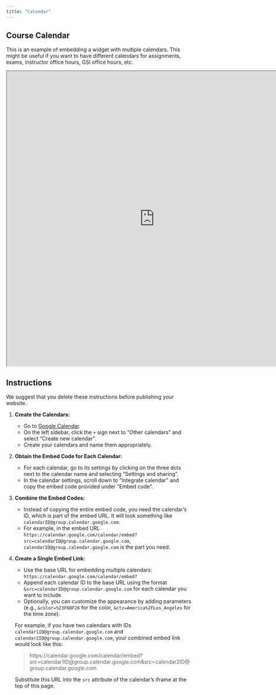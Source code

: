 ```yaml
---
title: "Calendar"
---
```


## Course Calendar

This is an example of embedding a widget with multiple calendars. This might be useful if you want to have different calendars for assignments, exams, instructor office hours, GSI office hours, etc.

```{=html}
<iframe src="https://calendar.google.com/calendar/embed?height=600&wkst=1&bgcolor=%23ffffff&ctz=America%2FLos_Angeles&showTitle=0&mode=WEEK&src=Y190OGE0MzY1cGhmY20wMGUyOW1oMXVha3Fuc0Bncm91cC5jYWxlbmRhci5nb29nbGUuY29t&src=Y19wZjBhcmZlYnBndGtiNTJlb25jbzNxMmVwMEBncm91cC5jYWxlbmRhci5nb29nbGUuY29t&src=Y19hZWNnMGE0djVlYmdjbDh0amo3cTcyNm9wNEBncm91cC5jYWxlbmRhci5nb29nbGUuY29t&src=Y19pZmlxOTA3MGI5OGprMDJoYnI4cDM3djNlc0Bncm91cC5jYWxlbmRhci5nb29nbGUuY29t&src=c_469240f03417bcbdddb731b455bbff98dba55de11c5afb03fff0657e39522b54%40group.calendar.google.com&color=%237CB342&color=%23795548&color=%233F51B5&color=%23D50000&color=%235229A3" height=800 width=800 title="an embedded website (could be a calendar)"></iframe>
```

## Instructions

We suggest that you delete these instructions before publishing your website.

1. **Create the Calendars:**
   - Go to [Google Calendar](https://calendar.google.com/).
   - On the left sidebar, click the `+` sign next to "Other calendars" and select "Create new calendar".
   - Create your calendars and name them appropriately.

2. **Obtain the Embed Code for Each Calendar:**
   - For each calendar, go to its settings by clicking on the three dots next to the calendar name and selecting "Settings and sharing".
   - In the calendar settings, scroll down to "Integrate calendar" and copy the embed code provided under "Embed code".

3. **Combine the Embed Codes:**
   - Instead of copying the entire embed code, you need the calendar's ID, which is part of the embed URL. It will look something like `calendarID@group.calendar.google.com`.
   - For example, in the embed URL `https://calendar.google.com/calendar/embed?src=calendarID@group.calendar.google.com`, `calendarID@group.calendar.google.com` is the part you need.

4. **Create a Single Embed Link:**
   - Use the base URL for embedding multiple calendars: `https://calendar.google.com/calendar/embed?`
   - Append each calendar ID to the base URL using the format `&src=calendarID@group.calendar.google.com` for each calendar you want to include.
   - Optionally, you can customize the appearance by adding parameters (e.g., `&color=%23F6BF26` for the color, `&ctz=America%2FLos_Angeles` for the time zone).

   For example, if you have two calendars with IDs `calendar1ID@group.calendar.google.com` and `calendar2ID@group.calendar.google.com`, your combined embed link would look like this:

   > https://calendar.google.com/calendar/embed?src=calendar1ID@group.calendar.google.com&src=calendar2ID@group.calendar.google.com

   Substitute this URL into the `src` attribute of the calendar's iframe at the top of this page.
